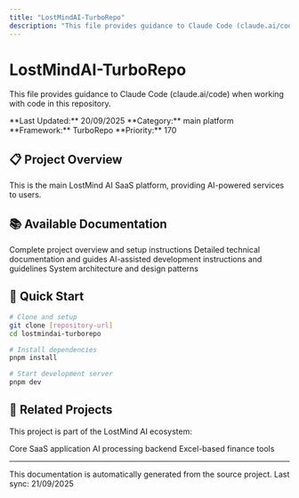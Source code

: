 ```yaml
---
title: "LostMindAI-TurboRepo"
description: "This file provides guidance to Claude Code (claude.ai/code) when working with code in this repository."
---
```


# LostMindAI-TurboRepo

This file provides guidance to Claude Code (claude.ai/code) when working with code in this repository.

<Info>
**Last Updated:** 20/09/2025  
**Category:** main platform  
**Framework:** TurboRepo  
**Priority:** 170
</Info>

## 📋 Project Overview

This is the main LostMind AI SaaS platform, providing AI-powered services to users.

## 📚 Available Documentation

<CardGroup cols="2">
  <Card title="📖 README" icon="book-open" href="./lostmindai-turborepo/readme">
    Complete project overview and setup instructions
  </Card>

  <Card title="📚 Technical Docs" icon="files" href="./lostmindai-turborepo/docs">
    Detailed technical documentation and guides
  </Card>

  <Card title="🛠️ Development Guide" icon="code" href="./lostmindai-turborepo/development">
    AI-assisted development instructions and guidelines
  </Card>

  <Card title="🏗️ Architecture" icon="sitemap" href="./lostmindai-turborepo/architecture">
    System architecture and design patterns
  </Card>
</CardGroup>

## 🚀 Quick Start

```bash
# Clone and setup
git clone [repository-url]
cd lostmindai-turborepo

# Install dependencies
pnpm install

# Start development server
pnpm dev
```

## 🔗 Related Projects

This project is part of the LostMind AI ecosystem:

<CardGroup cols="3">
  <Card title="🚀 Main Platform" icon="rocket" href="../lostmindai-turborepo">
    Core SaaS application
  </Card>
  <Card title="🧠 RAG Backend" icon="brain" href="../back-end-architecture-for-turborepo-with-rag-embeddings">
    AI processing backend
  </Card>
  <Card title="📊 Finance Tools" icon="chart-line" href="../xlsm-core-app">
    Excel-based finance tools
  </Card>
</CardGroup>

---

<Note>
This documentation is automatically generated from the source project. 
Last sync: 21/09/2025
</Note>